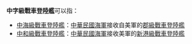 '''中字級戰車登陸艦'''可以指：
*[[中海級戰車登陸艦|中海級戰車登陸艦]]：[[中華民國海軍|中華民國海軍]]接收自美軍的[[郡級戰車登陸艦|郡級戰車登陸艦]]
*[[中和級戰車登陸艦|中和級戰車登陸艦]]：[[中華民國海軍|中華民國海軍]]接收美軍的[[新港級戰車登陸艦|新港級戰車登陸艦]]
{{disambig}}